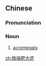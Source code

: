==Chinese==
{{zh-forms|type=41}}
{{wikipedia|lang=zh}}

===Pronunciation===
{{zh-pron
|m=zhīduān féidàzhèng
|c=zi1 dyun1 fei4 daai6 zing3
|cat=n
}}

===Noun===
{{zh-noun}}

# {{lb|zh|endocrinology|diseases}} [[acromegaly]]

[[zh:肢端肥大症]]